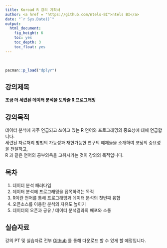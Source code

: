 ---
title: Koroad R 강의 계획서
author: <a href = "https://github.com/ntels-BI">ntels BI</a>
date: "`r Sys.Date()`"
output: 
  html_document:
    fig_height: 6
    toc: yes
    toc_depth: 3
    toc_float: yes
---

<style type="text/css">@import url("https://maxcdn.bootstrapcdn.com/bootswatch/3.3.7/yeti/bootstrap.min.css")</style><br>

```{r env, echo = F, warning = F, message = F}
pacman::p_load("dplyr")
```

## 강의제목

**조금 더 세련된 데이터 분석을 도와줄 R 프로그래밍**

## 강의목적

데이터 분석에 자주 언급되고 쓰이고 있는 R 언어와 프로그래밍의 중요성에 대해 언급합니다.  
세련된 자료처리 방법의 가능성과 재현가능한 연구의 예제들을 소개하여 코딩의 중요성을 전달하고,  
R 과 같은 언어의 공부의욕을 고취시키는 것이 강의의 목적입니다.  

## 목차

1. 데이터 분석 패러다임
2. 데이터 분석에 프로그래밍을 접목하려는 목적
3. R이란 언어를 통해 프로그래밍과 데이터 분석의 첫번째 융합
4. 오픈소스를 이용한 분석의 자유도 높이기
5. 데이터의 오픈과 공유 / 데이터 분석결과의 배포와 소통

## 실습자료

강의 PT 및 실습자료 전부 [Github](https://github.com/ntels-BI/koroad_edu_R) 를 통해 다운로드 할 수 있게 할 예정입니다.  
